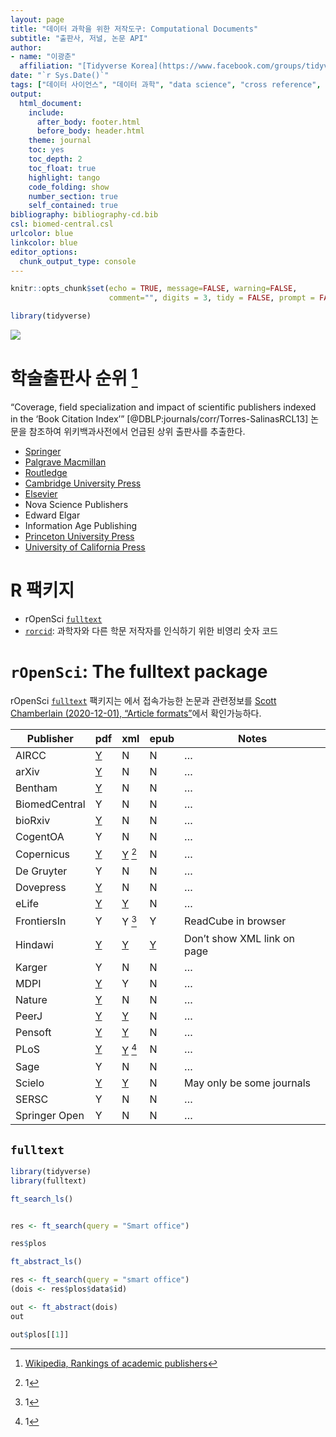 ```yaml
---
layout: page
title: "데이터 과학을 위한 저작도구: Computational Documents"
subtitle: "출판사, 저널, 논문 API"
author:
- name: "이광춘"
  affiliation: "[Tidyverse Korea](https://www.facebook.com/groups/tidyverse/)"
date: "`r Sys.Date()`"
tags: ["데이터 사이언스", "데이터 과학", "data science", "cross reference", "tidyverse"]
output:
  html_document: 
    include:
      after_body: footer.html
      before_body: header.html
    theme: journal
    toc: yes
    toc_depth: 2
    toc_float: true
    highlight: tango
    code_folding: show
    number_section: true
    self_contained: true
bibliography: bibliography-cd.bib
csl: biomed-central.csl
urlcolor: blue
linkcolor: blue
editor_options: 
  chunk_output_type: console
---
```


```r
knitr::opts_chunk$set(echo = TRUE, message=FALSE, warning=FALSE,
                      comment="", digits = 3, tidy = FALSE, prompt = FALSE, fig.align = 'center')

library(tidyverse)
```

![](fig/overview-orcid.png)

# 학술출판사 순위 [^academic-publisher] {#major-publisher}

[^academic-publisher]: [Wikipedia, Rankings of academic publishers](https://en.wikipedia.org/wiki/Rankings_of_academic_publishers)

"Coverage, field specialization and impact of scientific publishers indexed in the 'Book Citation Index'" [@DBLP:journals/corr/Torres-SalinasRCL13] 논문을 참조하여 위키백과사전에서 언급된 상위 출판사를 추출한다.

- [Springer](https://en.wikipedia.org/wiki/Springer_Nature)
- [Palgrave Macmillan](https://en.wikipedia.org/wiki/Palgrave_Macmillan)
- [Routledge](https://en.wikipedia.org/wiki/Routledge)
- [Cambridge University Press](https://en.wikipedia.org/wiki/Cambridge_University_Press)
- [Elsevier](https://en.wikipedia.org/wiki/Elsevier)
- Nova Science Publishers
- Edward Elgar
- Information Age Publishing
- [Princeton University Press](https://en.wikipedia.org/wiki/Princeton_University_Press)
- [University of California Press](https://en.wikipedia.org/wiki/University_of_California_Press)

# R 팩키지 {#about-pkg}


- rOpenSci [`fulltext`](https://docs.ropensci.org/fulltext/index.html)
- [`rorcid`](https://github.com/ropensci/rorcid): 과학자와 다른 학문 저작자를 인식하기 위한 비영리 숫자 코드


# `rOpenSci`: The fulltext package {#rOpenSci-fulltext}

rOpenSci [`fulltext`](https://docs.ropensci.org/fulltext/index.html) 팩키지는 에서 접속가능한 논문과 관련정보를 [Scott Chamberlain (2020-12-01), "Article formats"](https://docs.ropensci.org/fulltext/articles/formats.html)에서 확인가능하다.

Publisher | pdf | xml | epub | Notes |
----------| ----| --- | ---- | ----- |
AIRCC | [Y][airccp] | N |  N |... |
arXiv | [Y][arxivp] | N |  N |... |
Bentham | [Y][bep] | N |  N |... |
BiomedCentral | Y | N | N |... |
bioRxiv | [Y][biorxivp] | N | N |... |
CogentOA | Y | N | N |... |
Copernicus | [Y][copp] | [Y][copx] ^[1] | N |... |
De Gruyter | Y | N | N |... |
Dovepress | [Y][dovep] | N | N |... |
eLife | [Y][ep] | [Y][ex] | N |... |
FrontiersIn | Y | Y ^[1] | Y | ReadCube in browser |
Hindawi | [Y][hp] | [Y][hx] | [Y][he] | Don't show XML link on page  |
Karger | Y | N | N |... |
MDPI | [Y][mdpip] | Y | N |... |
Nature | [Y][naturep] | N | N |... |
PeerJ | [Y][peerjp] | [Y][peerjx] | N |... |
Pensoft | [Y][pep] | [Y][pex] | N |... |
PLoS | [Y][plp] | [Y][plx] ^[1] | N |... |
Sage | Y | N | N |... |
Scielo | [Y][scielop] | [Y][scielox] | N | May only be some journals |
SERSC | Y | N | N |... |
Springer Open | Y | N | N |... |

[^1]: NLM-DTD XML schema - http://dtd.nlm.nih.gov/
[^2]: Wiley and Elsevier do have a few open access journals

[plp]: http://www.plosone.org/article/fetchObject.action?uri=info%3Adoi%2F10.1371%2Fjournal.pone.0107510&representation=PDF
[peerjp]: https://peerj.com/articles/1142.pdf
[pep]: http://zookeys.pensoft.net/lib/ajax_srv/article_elements_srv.php?action=download_pdf&item_id=4351
[ep]: https://cdn.elifesciences.org/articles/31770/elife-31770-v1.pdf
[hp]: http://downloads.hindawi.com/journals/crid/2014/246965.pdf
[kp]: https://www.karger.com/Article/Pdf/370302
[copp]: http://www.biogeosciences.net/11/7331/2014/bg-11-7331-2014.pdf
[bep]: http://benthamopen.com/contents/pdf/TONEUJ/TONEUJ-9-21.pdf
[arxivp]: http://arxiv.org/pdf/1507.08559v1.pdf?
[biorxivp]: http://biorxiv.org/content/biorxiv/early/2015/07/26/023259.full.pdf
[degrutp]: https://www.degruyter.com/downloadpdf/j/biolet.2014.51.issue-2/biolet-2015-0008/biolet-2015-0008.pdf
[mdpip]: http://www.mdpi.com/1999-4915/7/8/2817/pdf
[airccp]: http://airccse.org/journal/cnc/7115cnc04.pdf
[naturep]: http://www.nature.com/articles/srep12550.pdf
[dovep]: http://www.dovepress.com/getfile.php?fileID=24696
[scielop]: http://www.scielo.br/pdf/cbab/v14n1/04.pdf


[plx]: http://www.plosone.org/article/fetchObjectAttachment.action?uri=info%3Adoi%2F10.1371%2Fjournal.pone.0107510&representation=XML
[peerjx]: https://peerj.com/articles/1142.xml
[pex]: http://zookeys.pensoft.net/lib/ajax_srv/article_elements_srv.php?action=download_xml&item_id=4351
[ex]: https://cdn.elifesciences.org/articles/31770/elife-31770-v1.xml
[hx]: http://downloads.hindawi.com/journals/tswj/2014/649260.xml
[copx]: http://www.biogeosciences.net/11/7331/2014/bg-11-7331-2014.xml
[scielox]: http://www.scielo.br/scieloOrg/php/articleXML.php?pid=S1984-70332014000100004&lang=en

[he]: http://downloads.hindawi.com/journals/crid/2014/246965.epub

## `fulltext` {#pkg-fulltext}


```r
library(tidyverse)
library(fulltext)

ft_search_ls()


res <- ft_search(query = "Smart office")

res$plos

ft_abstract_ls()

res <- ft_search(query = "smart office")
(dois <- res$plos$data$id)

out <- ft_abstract(dois)
out

out$plos[[1]]

```


